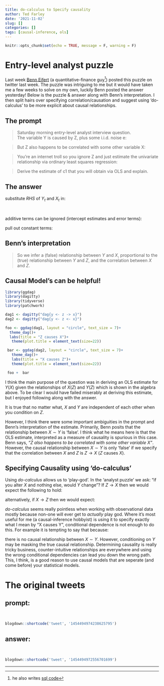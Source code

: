 ```yaml
---
title: do-calculus to Specify causality
author: Ted Farley
date: '2021-11-02'
slug: []
categories: []
tags: [causal-inference, ols]
---
```


```r
knitr::opts_chunk$set(echo = TRUE, message = F, warning = F)
```

# Entry-level analyst puzzle 

Last week [Benn Eifert](https://twitter.com/bennpeifert) (a quantitative-finance guy[^1]) posted this puzzle on twitter last week. The puzzle was intriguing to me but it would have taken me a few weeks to solve on my own, luckily Benn posted the answer yesterday! Below is the puzzle & answer along with Benn's interpretation. I then split hairs over specifying correlation/causation and suggest using 'do-calculus' to be more explicit about causal relationships. 

## The prompt  

>Saturday morning entry-level analyst interview question.  
The variable Y is caused by Z, plus some i.i.d. noise e:

\begin{align*}
Y_{t} & = a_{0} + a_{1}Z_{t} + e_{t} \\
\end{align*}

>But Z also happens to be correlated with some other variable X: 

\begin{align*}
X_{t} & = b_{0} + b_{1}Z_{t} + f_{t}
\end{align*}


>You're an internet troll so you ignore Z and just estimate the univariate relationship via ordinary least squares regression: 

\begin{align*}
Y_{t} & = c_{0} + c_{1}X_{t} + g_{t} \\\\
\hat{c}_{1} & = \frac{\hat{cov}(Y_{t}, X_{t})}{\hat{var}(X_{t})}
\end{align*}  

> Derive the estimate of c1 that you will obtain via OLS and explain.


## The answer

substitute $RHS$ of $Y_{t}$ and $X_{t}$ in:

</br>  


\begin{align*}
  \hat{c}_{1} & = \frac{\hat{cov}(a_{0} + a_{1}Z_{t} + e_{t}, b_{0} + b_{1}Z_{t} + f_{t})}{\hat{var}(X_{t})}  
\end{align*}  

additive terms can be ignored (intercept estimates and error terms):

\begin{align*}
  \hat{c}_{1} & = \frac{\hat{cov}(a_{1}Z_{t},b_{1}Z_{t})}{\hat{var}(X_{t})}  
\end{align*}  

pull out constant terms:  

\begin{align*}
  \hat{c}_{1} & = b_{1} * a_{1}\frac{\hat{cov}(Z_{t}, Z_{t})}{\hat{var}(X_{t})} 
\end{align*} 

\begin{align*} 
   \hat{c}_{1} & = b_{1} * a_{1}\frac{\hat{var}(Z_{t})}{\hat{var}(X_{t})}
\end{align*}  

## Benn's interpretation  

>So we infer a (false) relationship between $Y$ and $X$, proportional to the (true) relationship between $Y$ and $Z$, and the correlation between $X$ and $Z$.

## Causal Model's can be helpful!  

```r

library(ggdag)
library(dagitty)
library(tidyverse)
library(patchwork) 

dag1 <- dagitty("dag{y <- z -> x}")
dag2 <- dagitty("dag{y <- z <- x}")

foo <- ggdag(dag1, layout = "circle", text_size = 7)+
  theme_dag()+
  labs(title = "Z causes X")+
   theme(plot.title = element_text(size=22))

 bar <- ggdag(dag2, layout = "circle", text_size = 7)+
   theme_dag()+
   labs(title = "X causes Z")+
   theme(plot.title = element_text(size=22))

 foo +  bar

```


I think the main purpose of the question was in deriving an OLS estimate for $Y(X)$ given the relationships of $X(Z)$ and $Y(Z)$ which is shown in the algebra above. To be clear I would have failed miserably at deriving this estimate, but I enjoyed following along with the answer.  

It is true that no matter what, $X$ and $Y$ are independent of each other when you condition on $Z$.

\begin{align*}
  E[Y | Z, X] = E[Y | Z]
\end{align*}  


However, I think there were some important ambiguities in the prompt and Benn's interpretation of the estimate. Primarily, Benn posits that the relationship between $X \sim Y$ is 'false'. I think what he means here is that the OLS estimate, interpreted as a measure of causality is spurious in this case. Benn says, *"Z also happens to be correlated with some other variable X"*. However, the causal relationship between $X \sim Y$ is only 'false' if we specify that the correlation between $X$ and $Z$ is $Z \rightarrow X$ ($Z$ causes $X$).  

## Specifying Causality using 'do-calculus'

Using *do-calculus* allows us to 'play-god'. In the 'analyst puzzle' we ask: "if you alter $X$ and nothing else, would $Y$ change"? If $Z \rightarrow X$ then we would expect the following to hold:

\begin{align*}
  E[Y | do(X = x_{0})] = E[Y | do(X = x_{1})]
\end{align*} 

alternatively, if $X \rightarrow Z$ then we would expect:

\begin{align*}
E[Y | do(X = x_{0})] \neq E[Y | do(X = x_{1})]
\end{align*}  


*do-calculus* seems really pointless when working with observational data mostly because non-one will ever get to *actually* play god. Where it's most useful for me (a causal-inference hobbyist) is using it to specify exactly what I mean by "X causes Y", conditional dependence is not enough to do this. For example it is tempting to say that because:

\begin{align*}
  E[Y | Z, X] = E[Y | Z]
\end{align*} 

there is no causal relationship between $X \sim Y$. However, conditioning on $Y$ may be masking the true causal relationship. Determining causality is really tricky business, counter-intuitive relationships are everywhere and using the wrong conditional dependencies can lead you down the wrong path. This, I think, is a good reason to use causal models that are seperate (and come before) your statistical models. 

# The original tweets

## prompt: 
</br>  

```r
blogdown::shortcode('tweet', '1454494974238625795')
```

## answer:  
</br> 

```r
blogdown::shortcode('tweet', '1454494972556701699')
```
_____
  
[^1]: he also writes [sql code](https://twitter.com/bennpeifert/status/1453003455325421583?s=20) 


